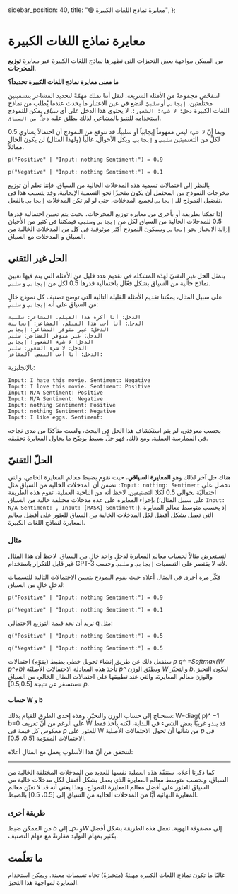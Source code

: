   sidebar_position: 40,
  title: "🟢 معايرة نماذج اللغات الكبيرة",
};

# معايرة نماذج اللغات الكبيرة

من الممكن مواجهة بعض التحيزات التي تظهرها نماذج اللغات الكبيرة عبر معايرة **توزيع المخرجات**.

**ما معنى معايرة نماذج اللغات الكبيرة تحديداً؟**

لنتفحّص مجموعةً من الأمثلة السريعة: لنقل أننا نملك مهمّةً لتحديد المشاعر بتسميتين مختلفتين، `إيجابي` أو `سلبيّ`. لنضع في عين الاعتبار ما يحدث عندما يُطلب من نماذج اللغات الكبيرة `دخل: لا شيء: الشعور:`. لا يحتوي هذا الدخل على أي *سياق* يمكن للنموذج استخدامه للتنبؤ بالمشاعر، لذلك يطلق عليه `دخلٌ من السياق`.

وبما أنّ `لا شيء` ليس مفهوماً إيجابياً أو سلبياً، قد نتوقع من النموذج أن احتمالاً يساوي 0.5 لكلٍّ من التسميتين `سلبي` و `إيجابي`. وبكل الأحوال، غالباً (ولهذا المثال) لن يكون الحال مماثلاً.

```
p("Positive" | "Input: nothing Sentiment:") = 0.9

p("Negative" | "Input: nothing Sentiment:") = 0.1
```

بالنظر إلى احتمالات تسمية هذه المدخلات الخالية من السياق، فإننا نعلم أن توزيع مخرجات النموذج من المحتمل أن يكون متحيزًا نحو التسمية الإيجابية. وقد يتسبب هذا في تفضيل النموذج للـ `إيجابي` لجميع المدخلات، حتى لو لم تكن المدخلات `إيجابي` بالفعل.

إذا تمكنا بطريقة أو بأخرى من معايرة توزيع المخرجات، بحيث يتم تعيين احتمالية قدرها 0.5 للمدخلات الخالية من السياق لكل من `إيجابي` و`سلبي`، فيمكننا في كثير من الأحيان إزالة الانحياز نحو `إيجابي` وسيكون النموذج أكثر موثوقية في كل من المدخلات الخالية من السياق و المدخلات مع السياق.

## الحل غير التقني

يتمثل الحل غير التقنيّ لهذه المشكلة في تقديم عدد قليل من الأمثلة التي يتم فيها تعيين نماذج خالية من السياق بشكل فعّال باحتمالية قدرها 0.5 لكل من `إيجابي` و `سلبي`.

على سبيل المثال، يمكننا تقديم الأمثلة القليلة التالية التي توضح تصنيف كل نموذج خالٍ من السياق على أنه `إيجابي` و `سلبي`:

```
الدخل: أنا أكره هذا الفيلم. المشاعر: سلبية
الدخل: أنا أحب هذا الفيلم. المشاعر: إيجابية
الدخل: غير متوفر المشاعر: إيجابي
الدخل: غير متوفر المشاعر: سلبي
الدخل: لا شيء الشعور: إيجابي
الدخل: لا شيء الشعور: سلبي
الدخل: أنا أحب البيض. المشاعر:
```
بالإنجليزية:
```
Input: I hate this movie. Sentiment: Negative
Input: I love this movie. Sentiment: Positive
Input: N/A Sentiment: Positive
Input: N/A Sentiment: Negative
Input: nothing Sentiment: Positive
Input: nothing Sentiment: Negative
Input: I like eggs. Sentiment:
```
بحسب معرفتي،  لم يتم استكشاف هذا الحل في البحث، ولست متأكدًا من مدى نجاحه في الممارسة العملية. ومع ذلك، فهو حلٌّ بسيط يوضّح ما يحاول المعايرة تحقيقه.

## الحلّ التقنيّ

هناك حل آخر لذلك وهو **المعايرة السياقي**، حيث نقوم بضبط معالم المعايرة الخاص، والتي تضمن أن المدخلات الخالية من السياق مثل `:Input: nothing: Sentiment` تحصل على احتماليّة بحوالي 0.5 لكلا التصنيفين. لاحظ أنه من الناحية العملية، تقوم هذه الطريقة بإجراء المعايرة على عدة مدخلات مختلفة خالية من السياق (على سبيل المثال؛ `Input: N/A Sentiment: , Input: [MASK] Sentiment:`). إذ يحسب متوسط ​​معالم المعايرة التي تعمل بشكل أفضل لكل المدخلات الخالية من السياق للعثور على أفضل معالم المعايرة لنماذج اللغات الكبيرة.

### مثال

لنستعرض مثالاً لحساب معالم المعايرة لدخلٍ واحد خالٍ من السياق. لاحظ أن هذا المثال غير قابل للتكرار باستخدام GPT-3 لأنه لا يقتصر على التسميات `إيجابي` و `سلبي` وحسب.

فكّر مرة أخرى في المثال أعلاه حيث يقوم النموذج بتعيين الاحتمالات التالية للتسميات لدخلٍ خالٍ من السياق:
```
p("Positive" | "Input: nothing Sentiment:") = 0.9

p("Negative" | "Input: nothing Sentiment:") = 0.1
```

نريد أن نجد قيمة التوزيع الاحتمالي q مثل:
```
q("Positive" | "Input: nothing Sentiment:") = 0.5

q("Negative" | "Input: nothing Sentiment:") = 0.5
```
سنفعل ذلك عن طريق إنشاء تحويل خطي يضبط (يقوّم) احتمالات *p* 
*q^ =Softmax(W p^+b)*
تأخذ هذه المعادلة الاحتمالات الأصليّة *p^* ويطبّق الوزن *W*  والتحيّز *b*. ليكون التحيز والوزن معالم المعايرة، والتي عند تطبيقها على احتمالات المثال الخالي من السياق ستسفر عن نتيجة   [0.5,0.5]= *p*.

#### حساب W و b

سنحتاج إلى حساب الوزن والتحيّز. وهذه إحدى الطرق للقيام بذلك:
W=diag( p)^ −1
b=0
على الرغم من أنّ تعريف W قد يبدو غريبًا بعض الشيء في البداية، لكنه يأخذ فقط معكوس كل قيمة في *p* للعثور على W من شأنها أن تحول الاحتمالات الأصلية *p* في الاحتمالات المقوّمة [0.5، 0.5].

لنتحقق من أنّ هذا الأسلوب يعمل مع المثال أعلاه:

______________

كما ذكرنا أعلاه، سننفّذ هذه العملية نفسها للعديد من المدخلات المختلفة الخالية من السياق، ونحسب متوسط ​​معالم المعايرة الذي يعمل بشكل أفضل لكل مدخلات خالية من السياق للعثور على أفضل معالم المعايرة للنموذج. وهذا يعني أنه قد لا تعيّن معالم المعايرة النهائية أيًّا من المدخلات الخالية من السياق إلى [0.5، 0.5] بالضبط.

### طريقة أخرى
من الممكن ضبط *b* إلى _*p*، و*W* إلى مصفوفة الهوية. تعمل هذه الطريقة بشكل أفضل بكثير بمهام التوليد مقارنةً مع مهام التصنيف.

## ما تعلّمت

غالبًا ما تكون نماذج اللغات الكبيرة مهيئةً (متحيزةً) تجاه تسميات معينة. ويمكن استخدام المعايرة لمواجهة هذا التحيز.

